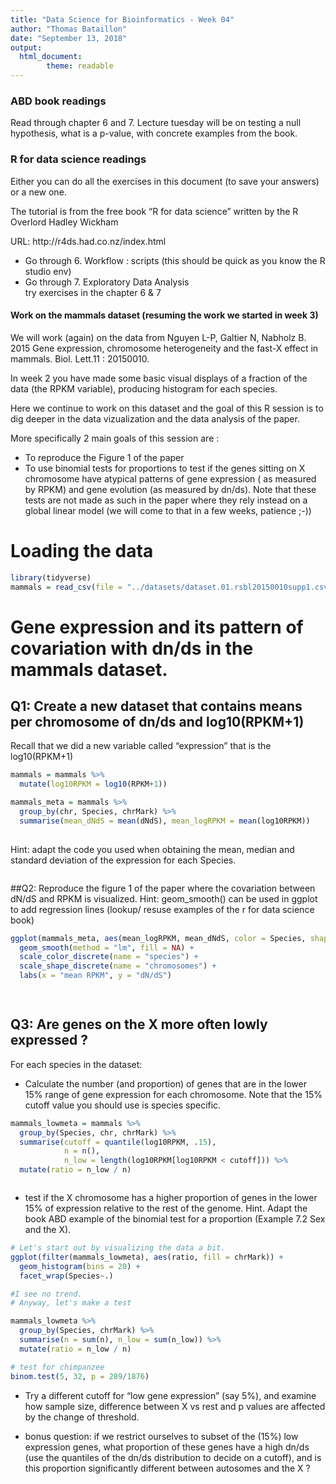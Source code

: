```yaml
---
title: "Data Science for Bioinformatics - Week 04"
author: "Thomas Bataillon"
date: "September 13, 2018"
output:
  html_document:
        theme: readable
---
```



### ABD book readings ###
Read through chapter 6 and 7. Lecture tuesday will be on testing a null hypothesis, what is a p-value, with concrete examples from the book. 

### R for data science readings #### 

Either you can do all the exercises in this document (to save your answers) or a new one.

The tutorial is from the free book "R for data science" written by the R Overlord Hadley Wickham

URL: http://r4ds.had.co.nz/index.html

- Go through 6. Workflow : scripts (this should be quick as you know the R studio env)
- Go through 7. Exploratory Data Analysis   
try exercises in the chapter 6  & 7  


#### Work on the mammals dataset (resuming the work we started in week 3) 
We will work (again) on the data from 
Nguyen L-P, Galtier N, Nabholz B. 2015 Gene expression, chromosome heterogeneity and the fast-X effect in mammals. Biol. Lett.11 : 20150010.

In week 2 you have made some  basic visual displays of a fraction of the data (the RPKM variable), producing histogram for each species.

Here we continue to work on this dataset and the goal of this R session is to dig deeper in the data vizualization and the data analysis of the paper.

More specifically 2 main goals of this session are :

- To reproduce the Figure 1 of the paper
- To use binomial tests for proportions to test if the genes sitting on X chromosome have atypical patterns of gene expression ( as measured by RPKM) and gene evolution (as measured by dn/ds). Note that these tests are not made as such in the paper where they rely instead on a global linear model (we will come to that in a few weeks, patience ;-))

# Loading the data
```r

library(tidyverse)
mammals = read_csv(file = "../datasets/dataset.01.rsbl20150010supp1.csv")

```

# Gene expression and its pattern of covariation with dn/ds in the mammals dataset. 

## Q1: Create a new dataset that contains means per chromosome of dn/ds and log10(RPKM+1)

Recall that we did a new variable called "expression" that is the log10(RPKM+1)

```r

mammals = mammals %>% 
  mutate(log10RPKM = log10(RPKM+1))

mammals_meta = mammals %>% 
  group_by(chr, Species, chrMark) %>% 
  summarise(mean_dNdS = mean(dNdS), mean_logRPKM = mean(log10RPKM))
  

```


Hint: adapt the code you used when obtaining the mean, median and standard deviation of the expression for each Species.

```r



```

##Q2: Reproduce the figure 1 of the paper where the covariation between dN/dS and RPKM is visualized.
Hint: geom_smooth() can be used in ggplot to add regression lines (lookup/ resuse examples of the r for data science book)

```r

ggplot(mammals_meta, aes(mean_logRPKM, mean_dNdS, color = Species, shape = chrMark)) + geom_point() + 
  geom_smooth(method = "lm", fill = NA) +
  scale_color_discrete(name = "species") +
  scale_shape_discrete(name = "chromosomes") +
  labs(x = "mean RPKM", y = "dN/dS")
  



```
## Q3: Are genes on the X more often lowly expressed ?
For each species in the dataset:

 
 * Calculate the number (and proportion) of genes that are in the lower 15% range of gene expression for each chromosome. Note that the 15% cutoff value you should use is species specific.
```r


mammals_lowmeta = mammals %>% 
  group_by(Species, chr, chrMark) %>% 
  summarise(cutoff = quantile(log10RPKM, .15),
            n = n(),
            n_low = length(log10RPKM[log10RPKM < cutoff])) %>% 
  mutate(ratio = n_low / n)



```
 
 
 
 * test if the X chromosome has a higher proportion of genes in the lower 15% of expression relative to the rest of the genome.  Hint. Adapt the book ABD example of the binomial test for a proportion (Example 7.2 Sex and the X).
```r
# Let's start out by visualizing the data a bit.
ggplot(filter(mammals_lowmeta), aes(ratio, fill = chrMark)) +
  geom_histogram(bins = 20) +
  facet_wrap(Species~.)

#I see no trend.
# Anyway, let's make a test

mammals_lowmeta %>% 
  group_by(Species, chrMark) %>% 
  summarise(n = sum(n), n_low = sum(n_low)) %>% 
  mutate(ratio = n_low / n)

```
```r
# test for chimpanzee
binom.test(5, 32, p = 289/1876)
```


* Try a different cutoff for "low gene expression" (say 5%), and examine how sample size, difference between X vs rest and p values are affected by the change of threshold.

* bonus question: if we restrict ourselves to subset of the (15%) low expression genes, what proportion of these genes have a high dn/ds (use the quantiles of the dn/ds distribution to decide on a cutoff), and is this proportion significantly different between autosomes and the X ? 

